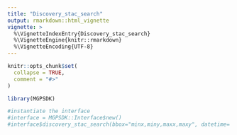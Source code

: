 ```yaml
---
title: "Discovery_stac_search"
output: rmarkdown::html_vignette
vignette: >
  %\VignetteIndexEntry{Discovery_stac_search}
  %\VignetteEngine{knitr::rmarkdown}
  %\VignetteEncoding{UTF-8}
---
```


```r
knitr::opts_chunk$set(
  collapse = TRUE,
  comment = "#>"
)
```

```r
library(MGPSDK)
```
```r
#instantiate the interface
#interface = MGPSDK::Interface$new()
#interface$discovery_stac_search(bbox="minx,miny,maxx,maxy", datetime='2015-01-01T00:00:00Z/2016-01-01T00:00:00Z', collections='wv01', where='eo:cloud_cover < 20', orderby="id")
```

